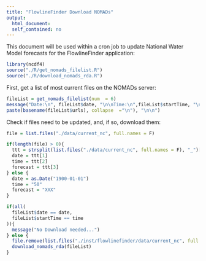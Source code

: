 ```yaml
---
title: "FlowlineFinder Download NOMADs"
output: 
  html_document:
  self_contained: no
---
```


This document will be used within a cron job to update National Water Model forecasts for the FlowlineFinder application:

```r
library(ncdf4)
source("./R/get_nomads_filelist.R")
source("./R/download_nomads_rda.R")
```

First, get a list of most current files on the NOMADs server:

```r
fileList = get_nomads_filelist(num  = 6)
message("Date:\n", fileList$date, "\n\nTime:\n",fileList$startTime, "\n\nFiles:\n",
paste(basename(fileList$urls), collapse  ="\n"), "\n\n")
```

Check if files need to be updated, and, if so, download them:

```r

file = list.files("./data/current_nc", full.names = F)

if(length(file) > 0){
  ttt = strsplit(list.files("./data/current_nc", full.names = F), "_")[[1]]
  date = ttt[1]
  time = ttt[2]
  forecast = ttt[3]
} else {
  date = as.Date("1900-01-01")
  time = "50"
  forecast = "XXX"
}

if(all(
  fileList$date == date,
  fileList$startTime == time
)){
  message("No Download needed...")
} else {
  file.remove(list.files("./inst/flowlinefinder/data/current_nc", full.names = T))
  download_nomads_rda(fileList)
}



```
